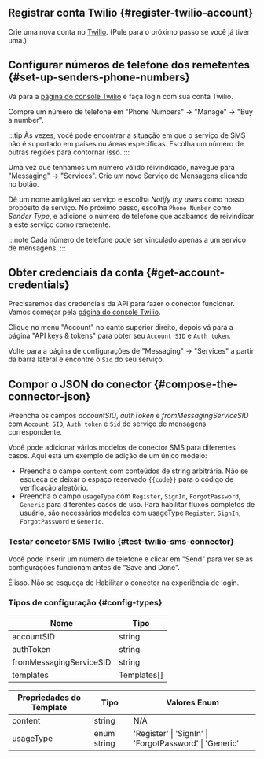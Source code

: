 ## Registrar conta Twilio \{#register-twilio-account}

Crie uma nova conta no [Twilio](https://www.twilio.com). (Pule para o próximo passo se você já tiver uma.)

## Configurar números de telefone dos remetentes \{#set-up-senders-phone-numbers}

Vá para a [página do console Twilio](https://console.twilio.com/) e faça login com sua conta Twilio.

Compre um número de telefone em "Phone Numbers" -> "Manage" -> "Buy a number".

:::tip
Às vezes, você pode encontrar a situação em que o serviço de SMS não é suportado em países ou áreas específicas. Escolha um número de outras regiões para contornar isso.
:::

Uma vez que tenhamos um número válido reivindicado, navegue para "Messaging" -> "Services". Crie um novo Serviço de Mensagens clicando no botão.

Dê um nome amigável ao serviço e escolha _Notify my users_ como nosso propósito de serviço. No próximo passo, escolha `Phone Number` como _Sender Type_, e adicione o número de telefone que acabamos de reivindicar a este serviço como remetente.

:::note
Cada número de telefone pode ser vinculado apenas a um serviço de mensagens.
:::

## Obter credenciais da conta \{#get-account-credentials}

Precisaremos das credenciais da API para fazer o conector funcionar. Vamos começar pela [página do console Twilio](https://console.twilio.com/).

Clique no menu "Account" no canto superior direito, depois vá para a página "API keys & tokens" para obter seu `Account SID` e `Auth token`.

Volte para a página de configurações de "Messaging" -> "Services" a partir da barra lateral e encontre o `Sid` do seu serviço.

## Compor o JSON do conector \{#compose-the-connector-json}

Preencha os campos _accountSID_, _authToken_ e _fromMessagingServiceSID_ com `Account SID`, `Auth token` e `Sid` do serviço de mensagens correspondente.

Você pode adicionar vários modelos de conector SMS para diferentes casos. Aqui está um exemplo de adição de um único modelo:

- Preencha o campo `content` com conteúdos de string arbitrária. Não se esqueça de deixar o espaço reservado `{{code}}` para o código de verificação aleatório.
- Preencha o campo `usageType` com `Register`, `SignIn`, `ForgotPassword`, `Generic` para diferentes casos de uso. Para habilitar fluxos completos de usuário, são necessários modelos com usageType `Register`, `SignIn`, `ForgotPassword` e `Generic`.

### Testar conector SMS Twilio \{#test-twilio-sms-connector}

Você pode inserir um número de telefone e clicar em "Send" para ver se as configurações funcionam antes de "Save and Done".

É isso. Não se esqueça de <MainSiteUrl href="/connectors/sms-connectors/#enable-phone-number-sign-up-or-sign-in">Habilitar o conector na experiência de login</MainSiteUrl>.

### Tipos de configuração \{#config-types}

| Nome                    | Tipo        |
| ----------------------- | ----------- |
| accountSID              | string      |
| authToken               | string      |
| fromMessagingServiceSID | string      |
| templates               | Templates[] |

| Propriedades do Template | Tipo        | Valores Enum                                            |
| ------------------------ | ----------- | ------------------------------------------------------- |
| content                  | string      | N/A                                                     |
| usageType                | enum string | 'Register' \| 'SignIn' \| 'ForgotPassword' \| 'Generic' |
